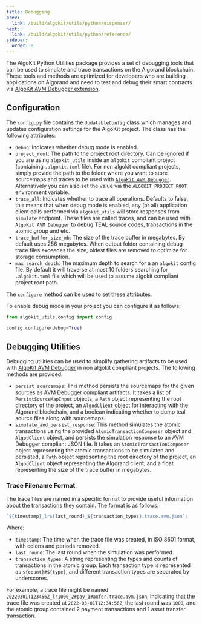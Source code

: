 ```yaml
---
title: Debugging
prev:
  link: /build/algokit/utils/python/dispenser/
next:
  link: /build/algokit/utils/python/reference/
sidebar:
  order: 8
---
```


The AlgoKit Python Utilities package provides a set of debugging tools that can be used to simulate and trace
transactions on the Algorand blockchain. These tools and methods are optimized for developers who are building
applications on Algorand and need to test and debug their smart contracts via
[AlgoKit AVM Debugger extension](https://marketplace.visualstudio.com/items?itemName=algorandfoundation.algokit-avm-vscode-debugger).

## Configuration

The `config.py` file contains the `UpdatableConfig` class which manages and updates configuration settings for
the AlgoKit project. The class has the following attributes:

- `debug`: Indicates whether debug mode is enabled.
- `project_root`: The path to the project root directory. Can be ignored if you are using `algokit_utils`
  inside an `algokit` compliant project (containing `.algokit.toml` file). For non algokit compliant projects,
  simply provide the path to the folder where you want to store sourcemaps and traces to be used with
  [`AlgoKit AVM Debugger`](https://github.com/algorandfoundation/algokit-avm-vscode-debugger). Alternatively
  you can also set the value via the `ALGOKIT_PROJECT_ROOT` environment variable.
- `trace_all`: Indicates whether to trace all operations. Defaults to false, this means that when debug mode
  is enabled, any (or all) application client calls performed via `algokit_utils` will store responses from
  `simulate` endpoint. These files are called traces, and can be used with `AlgoKit AVM Debugger` to debug
  TEAL source codes, transactions in the atomic group and etc.
- `trace_buffer_size_mb`: The size of the trace buffer in megabytes. By default uses 256 megabytes. When
  output folder containing debug trace files exceedes the size, oldest files are removed to optimize for
  storage consumption.
- `max_search_depth`: The maximum depth to search for a an `algokit` config file. By default it will traverse
  at most 10 folders searching for `.algokit.toml` file which will be used to assume algokit compliant project
  root path.

The `configure` method can be used to set these attributes.

To enable debug mode in your project you can configure it as follows:

```py showLineNumbers=false
from algokit_utils.config import config

config.configure(debug=True)
```

## Debugging Utilities

Debugging utilities can be used to simplify gathering artifacts to be used with
[AlgoKit AVM Debugger](https://github.com/algorandfoundation/algokit-avm-vscode-debugger) in non algokit
compliant projects. The following methods are provided:

- `persist_sourcemaps`: This method persists the sourcemaps for the given sources as AVM Debugger compliant
  artifacts. It takes a list of `PersistSourceMapInput` objects, a `Path` object representing the root
  directory of the project, an `AlgodClient` object for interacting with the Algorand blockchain, and a
  boolean indicating whether to dump teal source files along with sourcemaps.
- `simulate_and_persist_response`: This method simulates the atomic transactions using the provided
  `AtomicTransactionComposer` object and `AlgodClient` object, and persists the simulation response to an AVM
  Debugger compliant JSON file. It takes an `AtomicTransactionComposer` object representing the atomic
  transactions to be simulated and persisted, a `Path` object representing the root directory of the project,
  an `AlgodClient` object representing the Algorand client, and a float representing the size of the trace
  buffer in megabytes.

### Trace Filename Format

The trace files are named in a specific format to provide useful information about the transactions they
contain. The format is as follows:

```ts
`${timestamp}_lr${last_round}_${transaction_types}.trace.avm.json`;
```

Where:

- `timestamp`: The time when the trace file was created, in ISO 8601 format, with colons and periods removed.
- `last_round`: The last round when the simulation was performed.
- `transaction_types`: A string representing the types and counts of transactions in the atomic group. Each
  transaction type is represented as `${count}#${type}`, and different transaction types are separated by
  underscores.

For example, a trace file might be named `20220301T123456Z_lr1000_2#pay_1#axfer.trace.avm.json`, indicating
that the trace file was created at `2022-03-01T12:34:56Z`, the last round was `1000`, and the atomic group
contained 2 payment transactions and 1 asset transfer transaction.
